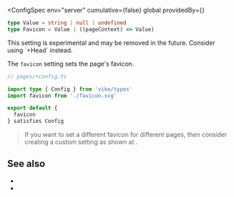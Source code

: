 
<ConfigSpec
  env="server"
  cumulative={false}
  global
  providedBy={<ProvidedBy noCustomGuide />}
>
```ts
type Value = string | null | undefined
type Favicon = Value | ((pageContext) => Value)
```
</ConfigSpec>

<Warning>
  This setting is experimental and may be removed in the future. Consider <Link href="/Head">using `+Head`</Link> instead.
</Warning>

The `favicon` setting sets the page's favicon.

```ts
// pages/+config.ts

import type { Config } from 'vike/types'
import favicon from './favicon.svg'

export default {
  favicon
} satisfies Config
```

> If you want to set a different favicon for different pages, then consider creating a custom setting as shown at <Link href="/head-tags#custom-settings" />.


## See also

- <Link href="/head-tags" />
- <Link href="/settings#html-shell" doNotInferSectionTitle />
